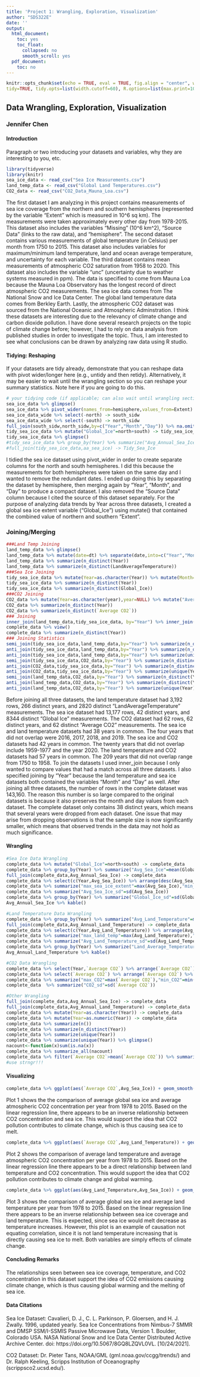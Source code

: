 ```yaml
---
title: 'Project 1: Wrangling, Exploration, Visualization'
author: "SDS322E"
date: ''
output:
  html_document:
    toc: yes
    toc_float:
      collapsed: no
      smooth_scroll: yes
  pdf_document:
    toc: no
---
```


```r
knitr::opts_chunk$set(echo = TRUE, eval = TRUE, fig.align = "center", warning = F, message = F,
tidy=TRUE, tidy.opts=list(width.cutoff=60), R.options=list(max.print=100))
```

## Data Wrangling, Exploration, Visualization

### Jennifer Chen

#### Introduction 

Paragraph or two introducing your datasets and variables, why they are interesting to you, etc.

```R
library(tidyverse)
library(knitr)
sea_ice_data <- read_csv("Sea Ice Measurements.csv")
land_temp_data <- read_csv("Global Land Temperatures.csv")
CO2_data <- read_csv("CO2_Data_Mauna_Loa.csv")
```
 
  The first dataset I am analyzing in this project contains measurements of sea ice coverage from the northern and southern hemispheres (represented by the variable "Extent" which is measured in 10^6 sq km). The measurements were taken approximately every other day from 1978-2015. This dataset also includes the variables "Missing" (10^6 km^2), "Source Data" (links to the raw data), and "hemisphere". The second dataset contains various measurements of global temperature (in Celsius) per month from 1750 to 2015. This dataset also includes variables for maximum/minimum land temperature, land and ocean average temperature, and uncertainty for each variable. The third dataset contains mean measurements of atmospheric CO2 saturation from 1958 to 2020. This dataset also includes the variable "unc" (uncertainty due to weather systems measured in ppm).
  The data is specified to come from Mauna Loa because the Mauna Loa Observatory has the longest record of direct atmospheric CO2 measurements. The sea ice data comes from The National Snow and Ice Data Center. The global land temperature data comes from Berkley Earth. Lastly, the atmospheric CO2 dataset was sourced from the National Oceanic and Atmospheric Adminstration.
  I think these datasets are interesting due to the relevancy of climate change and carbon dioxide pollution. I have done several research projects on the topic of climate change before; however, I had to rely on data analysis from published studies in order to investigate the topic. Thus, I am interested to see what conclusions can be drawn by analyzing raw data using R studio.

#### Tidying: Reshaping

If your datasets are tidy already, demonstrate that you can reshape data with pivot wider/longer here (e.g., untidy and then retidy). Alternatively, it may be easier to wait until the wrangling section so you can reshape your summary statistics. Note here if you are going to do this.

```r
# your tidying code (if applicable; can also wait until wrangling section)
sea_ice_data %>% glimpse()
sea_ice_data %>% pivot_wider(names_from=hemisphere,values_from=Extent) %>% select(-`Source Data`) -> sea_ice_data_wide
sea_ice_data_wide %>% select(-north) -> south_sidw
sea_ice_data_wide %>% select(-south) -> north_sidw
full_join(south_sidw,north_sidw,by=c("Year","Month","Day")) %>% na.omit() -> tidy_sea_ice_data
tidy_sea_ice_data %>% mutate("Global_Ice"=north+south) -> tidy_sea_ice_data
tidy_sea_ice_data %>% glimpse()
#tidy_sea_ice_data %>% group_by(Year) %>% summarize("Avg_Annual_Sea_Ice"=mean(Global_Ice)) %>% glimpse() -> aa_sea_ice
#full_join(tidy_sea_ice_data,aa_sea_ice) -> Tidy_Sea_Ice
```
  I tidied the sea ice dataset using pivot_wider in order to create separate columns for the north and south hemispheres. I did this because the measurements for both hemispheres were taken on the same day and I wanted to remove the redundant dates. I ended up doing this by separating the dataset by hemisphere, then merging again by "Year", "Month", and "Day" to produce a compact dataset. I also removed the "Source Data" column because I cited the source of this dataset separately. For the purpose of analyzing data trends by Year across three datasets, I created a global sea ice extent variable ("Global_Ice") using mutate() that contained the combined value of northern and southern "Extent".

### Joining/Merging

```r
###Land Temp Joining
land_temp_data %>% glimpse()
land_temp_data %>% mutate(date=dt) %>% separate(date,into=c("Year","Month","Day"),sep="-") -> land_temp_data
land_temp_data %>% summarize(n_distinct(Year))
land_temp_data %>% summarize(n_distinct(LandAverageTemperature))
###Sea Ice Joining
tidy_sea_ice_data %>% mutate(Year=as.character(Year)) %>% mutate(Month=as.character(Month)) %>% mutate(Day=as.character(Day)) -> tidy_sea_ice_data
tidy_sea_ice_data %>% summarize(n_distinct(Year))
tidy_sea_ice_data %>% summarize(n_distinct(Global_Ice))
###CO2 Joining
CO2_data %>% mutate(Year=as.character(year),year=NULL) %>% mutate("Average CO2"=mean,mean=NULL) -> CO2_data
CO2_data %>% summarize(n_distinct(Year))
CO2_data %>% summarize(n_distinct(`Average CO2`))
### Joining
inner_join(land_temp_data,tidy_sea_ice_data, by="Year") %>% inner_join(CO2_data) -> complete_data
complete_data %>% view()
complete_data %>% summarize(n_distinct(Year))
### Joining Statistics
semi_join(tidy_sea_ice_data,land_temp_data,by="Year") %>% summarize(n_distinct(Year))
anti_join(tidy_sea_ice_data,land_temp_data,by="Year") %>% summarize(n_distinct(Year))
anti_join(tidy_sea_ice_data,land_temp_data,by="Year") %>% summarize(unique(Year))
semi_join(tidy_sea_ice_data,CO2_data,by="Year") %>% summarize(n_distinct(Year))
anti_join(CO2_data,tidy_sea_ice_data,by="Year") %>% summarize(n_distinct(Year))
anti_join(CO2_data,tidy_sea_ice_data,by="Year") %>% summarize(unique(Year))
semi_join(land_temp_data,CO2_data,by="Year") %>% summarize(n_distinct(Year))
anti_join(land_temp_data,CO2_data,by="Year") %>% summarize(n_distinct(Year))
anti_join(land_temp_data,CO2_data,by="Year") %>% summarize(unique(Year))
```

  Before joining all three datasets, the land temperature dataset had 3,192 rows, 266 distinct years, and 2820 distinct "LandAverageTemperature" measurements. The sea ice dataset had 13,177 rows, 42 distinct years, and 8344 distinct "Global Ice" measurements. The CO2 dataset had 62 rows, 62 distinct years, and 62 distinct "Average CO2" measurements. The sea ice and land temperature datasets had 38 years in common. The four years that did not overlap were 2016, 2017, 2018, and 2019. The sea ice and CO2 datasets had 42 years in common. The twenty years that did not overlap include 1959-1977 and the year 2020. The land temperature and CO2 datasets had 57 years in common. The 209 years that did not overlap range from 1750 to 1958.
  To join the datasets I used inner_join because I only wanted to compare values that had a match across all three datasets. I also specified joining by "Year" because the land temperature and sea ice datasets both contained the variables "Month" and "Day" as well. After joining all three datasets, the number of rows in the complete dataset was 143,160. The reason this number is so large compared to the original datasets is because it also preserves the month and day values from each dataset. The complete dataset only contains 38 distinct years, which means that several years were dropped from each dataset. One issue that may arise from dropping observations is that the sample size is now significantly smaller, which means that observed trends in the data may not hold as much significance.

####  Wrangling

```R
#Sea Ice Data Wrangling
complete_data %>% mutate("Global_Ice"=north+south) -> complete_data
complete_data %>% group_by(Year) %>% summarize("Avg_Sea_Ice"=mean(Global_Ice)) -> Avg_Annual_Sea_Ice
full_join(complete_data,Avg_Annual_Sea_Ice) -> complete_data
complete_data %>% select(c(Year,Avg_Sea_Ice)) %>% arrange(desc(Avg_Sea_Ice)) %>% glimpse()
complete_data %>% summarize("max_sea_ice_extent"=max(Avg_Sea_Ice),"min_sea_ice_extent"=min(Avg_Sea_Ice)) %>% glimpse() -> Min_Max_Sea_Ice
complete_data %>% summarize("Avg_Sea_Ice_sd"=sd(Avg_Sea_Ice))
complete_data %>% group_by(Year) %>% summarize("Global_Ice_sd"=sd(Global_Ice)) %>% glimpse() -> Annual_Sea_Ice_sd
Avg_Annual_Sea_Ice %>% kable()
```

```R
#Land Temperature Data Wrangling
complete_data %>% group_by(Year) %>% summarize("Avg_Land_Temperature"=mean(LandAverageTemperature)) %>% glimpse()-> Avg_Annual_Land_Temperature
full_join(complete_data,Avg_Annual_Land_Temperature) -> complete_data
complete_data %>% select(c(Year,Avg_Land_Temperature)) %>% arrange(Avg_Land_Temperature) %>% glimpse()
complete_data %>% summarize("max_land_temp"=max(Avg_Land_Temperature),"min_land_temp"=min(Avg_Land_Temperature)) %>% glimpse() -> Min_Max_Land_Temp
complete_data %>% summarize("Avg_Land_Temperature_sd"=sd(Avg_Land_Temperature))
complete_data %>% group_by(Year) %>% summarize("Land_Average_Temperature_sd"=sd(LandAverageTemperature)) %>% glimpse() -> Annual_Land_Temperature_sd
Avg_Annual_Land_Temperature %>% kable()
```

```R
#CO2 Data Wrangling
complete_data %>% select(Year,`Average CO2`) %>% arrange(`Average CO2`) %>% glimpse()
complete_data %>% select(`Average CO2`) %>% arrange(`Average CO2`) %>% glimpse()
complete_data %>% summarize("max_CO2"=max(`Average CO2`),"min_CO2"=min(`Average CO2`)) -> Min_Max_CO2
complete_data  %>% summarize("CO2_sd"=sd(`Average CO2`))
```

```R
#Other Wrangling
full_join(complete_data,Avg_Annual_Sea_Ice) -> complete_data
full_join(complete_data,Avg_Annual_Land_Temperature) -> complete_data
complete_data %>% mutate(Year=as.character(Year)) -> complete_data
complete_data %>% mutate(Year=as.numeric(Year)) -> complete_data
complete_data %>% summarize(n())
complete_data %>% summarize(n_distinct(Year))
complete_data %>% summarize(unique(Year))
complete_data %>% summarize(unique(Year)) %>% glimpse()
nacount<-function(x)sum(is.na(x))
complete_data %>% summarize_all(nacount)
complete_data %>% filter(`Average CO2`>mean(`Average CO2`)) %>% summarize(unique(Year))
#use strngr!!!
```

#### Visualizing

```r
complete_data %>% ggplot(aes(`Average CO2`,Avg_Sea_Ice)) + geom_smooth(method="lm", color="black") + geom_point(aes(color=Year)) + scale_color_gradient(low="orange", high="purple") + ggtitle("Average Sea Ice vs Average CO2 Concentration Per Year") + xlab("Atmospheric CO2 Concentration (ppm)") + ylab("Average Global Sea Ice (10^6 km^2)") + scale_x_continuous(breaks=seq(330,410,10)) + theme(plot.title = element_text(hjust = 0.5))
```

  Plot 1 shows the the comparison of average global sea ice and average atmospheric CO2 concentration per year from 1978 to 2015. Based on the linear regression line, there appears to be an inverse relationship between CO2 concentration and sea ice. This would support the idea that CO2 pollution contributes to climate change, which is thus causing sea ice to melt.

```r
complete_data %>% ggplot(aes(`Average CO2`,Avg_Land_Temperature)) + geom_smooth(method="lm", color="black") + geom_point(aes(color=Year)) + scale_color_gradient(low="green", high="blue") + ggtitle("Average Land Temperature vs Average CO2 Concentration Per Year") + xlab("Atmospheric CO2 Concentration (ppm)") + ylab("Average Land Temperature (Celsius)") + scale_x_continuous(breaks=seq(330,410,10)) + theme(plot.title = element_text(hjust = 0.5))
```

  Plot 2 shows the comparison of average land temperature and average atmospheric CO2 concentration per year from 1978 to 2015. Based on the linear regression line there appears to be a direct relationship between land temperature and CO2 concentration. This would support the idea that CO2 pollution contributes to climate change and global warming.

```r
complete_data %>% ggplot(aes(Avg_Land_Temperature,Avg_Sea_Ice)) + geom_smooth(method="lm", color="black") + geom_point(aes(color=Year)) + ggtitle("Average Sea Ice vs Average Land Temperature Per Year") + xlab("Average Land Temperature (Celsius)") + ylab("Average Global Sea Ice (10^6 km^2)") + scale_x_continuous(breaks=seq(8,10,0.1)) + theme(plot.title = element_text(hjust = 0.5))
```

  Plot 3 shows the comparison of average global sea ice and average land temperature per year from 1978 to 2015. Based on the linear regression line there appears to be an inverse relationship between sea ice coverage and land temperature. This is expected, since sea ice would melt decrease as temperature increases. However, this plot is an example of causation not equating correlation, since it is not land temperature increasing that is directly causing sea ice to melt. Both variables are simply effects of climate change.

#### Concluding Remarks

  The relationships seen between sea ice coverage, temperature, and CO2 concentration in this dataset support the idea of CO2 emissions causing climate change, which is thus causing global warming and the melting of sea ice.

#### Data Citations

Sea Ice Dataset: Cavalieri, D. J., C. L. Parkinson, P. Gloersen, and H. J. Zwally. 1996, updated yearly. Sea Ice Concentrations from Nimbus-7 SMMR and DMSP SSM/I-SSMIS Passive Microwave Data, Version 1. Boulder, Colorado USA. NASA National Snow and Ice Data Center Distributed Active Archive Center. doi: https://doi.org/10.5067/8GQ8LZQVL0VL. [10/24/2021].

CO2 Dataset: Dr. Pieter Tans, NOAA/GML (gml.noaa.gov/ccgg/trends/) and Dr. Ralph Keeling, Scripps Institution of Oceanography (scrippsco2.ucsd.edu/).

